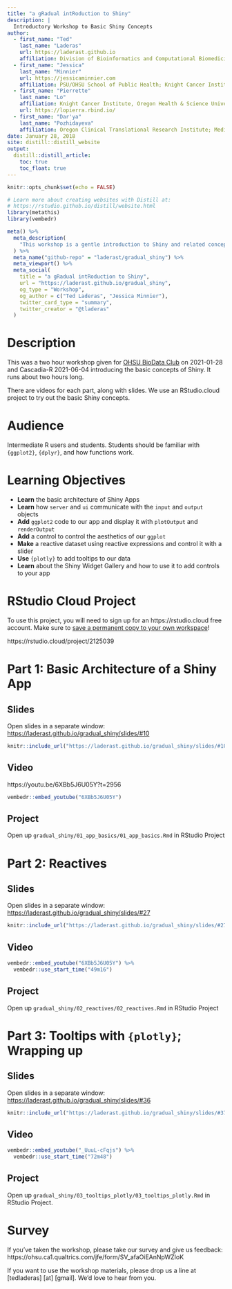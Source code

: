 ```yaml
---
title: "a gRadual intRoduction to Shiny"
description: |
  Introductory Workshop to Basic Shiny Concepts
author:
  - first_name: "Ted"
    last_name: "Laderas"
    url: https://laderast.github.io
    affiliation: Division of Bioinformatics and Computational Biomedicine, Medical Informatics and Clinical Epidemiology; Knight Cancer Institute, Oregon Health & Science University
  - first_name: "Jessica"
    last_name: "Minnier"
    url: https://jessicaminnier.com
    affiliation: PSU/OHSU School of Public Health; Knight Cancer Institute, Oregon Health & Science University
  - first_name: "Pierrette"
    last_name: "Lo"
    affiliation: Knight Cancer Institute, Oregon Health & Science University
    url: https://lopierra.rbind.io/
  - first_name: "Dar'ya"
    last_name: "Pozhidayeva"
    affiliation: Oregon Clinical Translational Research Institute; Medical Informatics and Clinical Epidemiology, Oregon Health & Science University.
date: January 28, 2018
site: distill::distill_website
output: 
  distill::distill_article:
    toc: true
    toc_float: true
---
```


```r
knitr::opts_chunk$set(echo = FALSE)

# Learn more about creating websites with Distill at:
# https://rstudio.github.io/distill/website.html
library(metathis)
library(vembedr)
```

```r
meta() %>%
  meta_description(
    "This workshop is a gentle introduction to Shiny and related concepts"
  ) %>% 
  meta_name("github-repo" = "laderast/gradual_shiny") %>% 
  meta_viewport() %>% 
  meta_social(
    title = "a gRadual intRoduction to Shiny",
    url = "https://laderast.github.io/gradual_shiny",
    og_type = "Workshop",
    og_author = c("Ted Laderas", "Jessica Minnier"),
    twitter_card_type = "summary",
    twitter_creator = "@tladeras"
  )
```


# Description

This was a two hour workshop given for [OHSU BioData Club](https://biodata-club.github.io) on 2021-01-28 and Cascadia-R 2021-06-04 introducing the basic concepts of Shiny. It runs about two hours long.

There are videos for each part, along with slides. We use an RStudio.cloud project to try out the basic Shiny concepts.

# Audience

Intermediate R users and students. Students should be familiar with `{ggplot2}`, `{dplyr}`, and how functions work.

# Learning Objectives

- **Learn** the basic architecture of Shiny Apps
- **Learn** how `server` and `ui` communicate with the `input` and `output` objects
- **Add** `ggplot2` code to our app and display it with `plotOutput` and `renderOutput`
- **Add** a control to control the aesthetics of our `ggplot`
- **Make** a reactive dataset using reactive expressions and control it with a slider
- **Use** `{plotly}` to add tooltips to our data
- **Learn** about the Shiny Widget Gallery and how to use it to add controls to your app


# RStudio Cloud Project

To use this project, you will need to sign up for an https://rstudio.cloud free account. Make sure to [save a permanent copy to your own workspace](https://rstudio.cloud/learn/guide#your-workspace)!

https://rstudio.cloud/project/2125039  

# Part 1: Basic Architecture of a Shiny App

## Slides

Open slides in a separate window: <a href="https://laderast.github.io/gradual_shiny/slides/#10" target="_blank">https://laderast.github.io/gradual_shiny/slides/#10</a>


```r
knitr::include_url("https://laderast.github.io/gradual_shiny/slides/#10")
```

## Video

https://youtu.be/6XBb5J6U05Y?t=2956

```r
vembedr::embed_youtube("6XBb5J6U05Y") 
```

## Project

Open up `gradual_shiny/01_app_basics/01_app_basics.Rmd` in RStudio Project


# Part 2: Reactives

## Slides

Open slides in a separate window: <a href="https://laderast.github.io/gradual_shiny/slides/#27" target="_blank">https://laderast.github.io/gradual_shiny/slides/#27</a>


```r
knitr::include_url("https://laderast.github.io/gradual_shiny/slides/#27")
```

## Video

```r
vembedr::embed_youtube("6XBb5J6U05Y") %>%
  vembedr::use_start_time("49m16")
```

## Project

Open up `gradual_shiny/02_reactives/02_reactives.Rmd` in RStudio Project

# Part 3: Tooltips with `{plotly}`; Wrapping up

## Slides

Open slides in a separate window: <a href="https://laderast.github.io/gradual_shiny/slides/#37" target="_blank">https://laderast.github.io/gradual_shiny/slides/#36</a>


```r
knitr::include_url("https://laderast.github.io/gradual_shiny/slides/#37")
```

## Video

```r
vembedr::embed_youtube("_UuuL-cFqjs") %>%
  vembedr::use_start_time("72m48")
```

## Project

Open up `gradual_shiny/03_tooltips_plotly/03_tooltips_plotly.Rmd` in RStudio Project.

# Survey

If you've taken the workshop, please take our survey and give us feedback: https://ohsu.ca1.qualtrics.com/jfe/form/SV_afaOiEAnNpWZIoK

If you want to use the workshop materials, please drop us a line at [tedladeras] [at] [gmail]. We'd love to hear from you.
